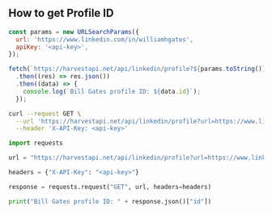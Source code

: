 ## How to get Profile ID

<CodeGroup>

```javascript JavaScript
const params = new URLSearchParams({
  url: 'https://www.linkedin.com/in/williamhgates',
  apiKey: '<api-key>',
});

fetch(`https://harvestapi.net/api/linkedin/profile?${params.toString()}`)
  .then((res) => res.json())
  .then((data) => {
    console.log(`Bill Gates profile ID: ${data.id}`);
  });
```

```bash cURL
curl --request GET \
  --url 'https://harvestapi.net/api/linkedin/profile?url=https://www.linkedin.com/in/williamhgates' \
  --header 'X-API-Key: <api-key>'
```

```python Python
import requests

url = "https://harvestapi.net/api/linkedin/profile?url=https://www.linkedin.com/in/williamhgates"

headers = {"X-API-Key": "<api-key>"}

response = requests.request("GET", url, headers=headers)

print("Bill Gates profile ID: " + response.json()["id"])
```

</CodeGroup>
